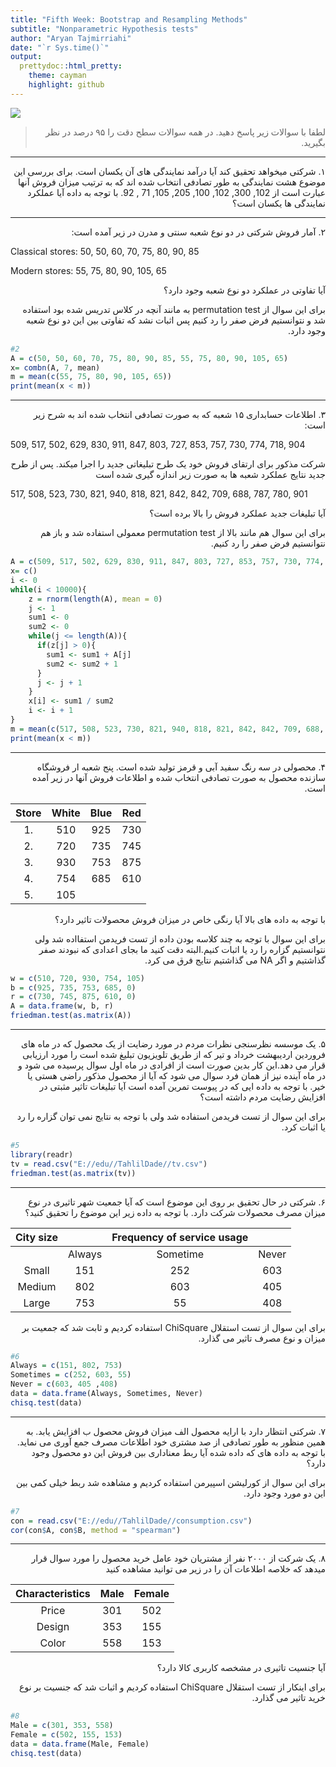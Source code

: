 ---
title: "Fifth Week: Bootstrap and Resampling Methods"
subtitle: "Nonparametric Hypothesis tests"
author: "Aryan Tajmirriahi"
date: "`r Sys.time()`"
output:
  prettydoc::html_pretty:
    theme: cayman
    highlight: github
---

<div align="center">
<img  src="images/NonparametricStatistics_iStock.jpg"  align = 'center'>
</div>

> <p dir="RTL"> 
لطفا با سوالات زیر پاسخ دهید.
در همه سوالات سطح دقت را ۹۵ درصد در نظر بگیرید.
</p>

***

<p dir="RTL">
۱. شرکتی میخواهد تحقیق کند آیا درآمد نمایندگی های آن یکسان است. برای بررسی این موضوع هشت نمایندگی
به طور تصادفی انتخاب شده اند که به ترتیب میزان فروش آنها عبارت است از 
102, 300, 102, 100, 205, 105, 71 , 92.
با توجه به داده آیا عملکرد نمایندگی ها یکسان است؟
</p>

***

<p dir="RTL">
۲. آمار فروش شرکتی در دو نوع شعبه سنتی و مدرن در زیر آمده است:
</p>

Classical stores: 50, 50, 60, 70, 75, 80, 90, 85

Modern stores: 55, 75, 80, 90, 105, 65

<p dir="RTL">
آیا تفاوتی در عملکرد دو نوع شعبه وجود دارد؟
</p>

<p dir="RTL">
برای این سوال از permutation test به مانند آنچه در کلاس تدریس شده بود استفاده شد و نتوانستیم فرض صفر را رد کنیم پس اثبات نشد که تفاوتی بین این دو نوع شعبه وجود دارد.
</p>

```{r}
#2
A = c(50, 50, 60, 70, 75, 80, 90, 85, 55, 75, 80, 90, 105, 65)
x= combn(A, 7, mean)
m = mean(c(55, 75, 80, 90, 105, 65))
print(mean(x < m))
```



***

<p dir="RTL">
۳. اطلاعات حسابداری ۱۵ شعبه که به صورت تصادفی انتخاب شده اند به شرح زیر است:
</p>

509, 517, 502, 629, 830, 911, 847, 803, 727, 853, 757, 730, 774, 718, 904

<p dir="RTL">
شرکت مذکور برای ارتقای فروش خود یک طرح تبلیغاتی جدید را اجرا میکند. پس از طرح جدید نتایج عملکرد شعبه ها  به صورت زیر 
اندازه گیری شده است
</p>

517, 508, 523, 730, 821, 940, 818, 821, 842, 842, 709, 688, 787, 780, 901

<p dir="RTL">
آیا تبلیغات جدید عملکرد فروش را بالا برده است؟
</p>


<p dir="RTL">
برای این سوال هم مانند بالا از permutation test معمولی استفاده شد و باز هم نتوانستیم فرض صفر را رد کنیم.
</p>

```{r}
A = c(509, 517, 502, 629, 830, 911, 847, 803, 727, 853, 757, 730, 774, 718, 904, 517, 508, 523, 730, 821, 940, 818, 821, 842, 842, 709, 688, 787, 780, 901)
x= c()
i <- 0
while(i < 10000){
    z = rnorm(length(A), mean = 0)
    j <- 1
    sum1 <- 0
    sum2 <- 0
    while(j <= length(A)){
      if(z[j] > 0){
        sum1 <- sum1 + A[j]
        sum2 <- sum2 + 1
      }
      j <- j + 1
    }
    x[i] <- sum1 / sum2
    i <- i + 1
}
m = mean(c(517, 508, 523, 730, 821, 940, 818, 821, 842, 842, 709, 688, 787, 780, 901))
print(mean(x < m))
```


***

<p dir="RTL">
۴. محصولی در سه رنگ سفید آبی و قرمز تولید شده است.
پنج شعبه ار فروشگاه سازنده محصول به صورت تصادفی انتخاب شده و اطلاعات فروش آنها در زیر آمده است.
</p>

| Store | White | Blue | Red |
| :----: | :----: | :----: | :----: |
| 1. |	510 |	925 |	730 |
| 2. | 720 | 735 | 745 |
| 3. |	930 |	753 |	875 |
| 4. |	754 |	685 |	610 |
| 5. |	105	|  |  |

<p dir="RTL">
با توجه به داده های بالا آیا رنگی خاص در میزان فروش محصولات تاثیر دارد؟
</p>

<p dir="RTL">
برای این سوال با توجه به چند کلاسه بودن داده از تست فریدمن استفااده شد ولی نتوانستیم گزاره را رد یا اثبات کنیم.البته دقت کنید ما بجای اعدادی که نبودند صفر گذاشتیم و اگر NA می گذاشتیم نتایج فرق می کرد.
</p>

```{r}
w = c(510, 720, 930, 754, 105)
b = c(925, 735, 753, 685, 0)
r = c(730, 745, 875, 610, 0)
A = data.frame(w, b, r)
friedman.test(as.matrix(A))
```


***

<p dir="RTL">
۵. یک موسسه نظرسنجی نظرات مردم در مورد رضایت از یک محصول که در ماه های فروردین اردیبهشت خرداد و تیر که از طریق تلویزیون 
تبلیغ شده است را مورد ارزیابی قرار می دهد.این کار بدین صورت است از افرادی در ماه اول سوال پرسیده می شود و در ماه آینده نیز از همان فرد سوال می شود که آیا از محصول مذکور راضی هستی یا خیر.
با توجه به داده ایی که در پیوست تمرین آمده است آیا تبلیغات تاثیر مثبتی در افزایش رضایت مردم داشته است؟
</p>

<p dir="RTL">
برای این سوال از تست فریدمن استفاده شد ولی با توجه به نتایج نمی توان گزاره را رد یا اثبات کرد.
</p>

```{r}
#5
library(readr)
tv = read.csv("E://edu//TahlilDade//tv.csv")
friedman.test(as.matrix(tv))
```


***

<p dir="RTL"> 
۶. شرکتی در حال تحقیق بر روی این موضوع است که آیا جمعیت شهر تاثیری در نوع میزان مصرف محصولات شرکت دارد.
با توجه به داده زیر این موضوع را تحقیق کنید؟
</p>


| City size |	| Frequency of service usage | |
| :---: |  :---:  | :---: | :---: | 
| | Always	| Sometime | Never |
| Small	| 151	| 252	| 603 |
| Medium	| 802	| 603	| 405 |
| Large	| 753	| 55	| 408 |

<p dir="RTL"> 
برای این سوال از تست استقلال ChiSquare استفاده کردیم و ثابت شد که جمعیت بر میزان و نوع مصرف تاثیر می گذارد.
</p>

```{r}
#6
Always = c(151, 802, 753)
Sometimes = c(252, 603, 55)
Never = c(603, 405 ,408)
data = data.frame(Always, Sometimes, Never)
chisq.test(data)
```


***

<p dir="RTL"> 
۷. شرکتی انتظار دارد با ارایه محصول الف میزان فروش محصول ب افزایش یابد.
به همین منظور به طور تصادفی از صد مشتری خود اطلاعات مصرف جمع آوری می نماید.
با توجه به داده های که داده شده آیا ربط معناداری بین فروش این دو محصول وجود دارد؟
</p>

<p dir="RTL"> 
 برای این سوال از کورلیشن اسپیرمن استفاده کردیم و مشاهده شد ربط خیلی کمی بین این دو مورد وجود دارد.
</p>

```{r}
#7
con = read.csv("E://edu//TahlilDade//consumption.csv")
cor(con$A, con$B, method = "spearman")
```


***

<p dir="RTL"> 
۸. یک شرکت از ۲۰۰۰ نفر از مشتریان خود عامل خرید محصول را مورد سوال قرار میدهد 
که خلاصه اطلاعات آن را در زیر می توانید مشاهده کنید
</p>

| Characteristics	| Male	| Female |
| :---: |  :---:  | :---: |
| Price	| 301	| 502 |
| Design	| 353	| 155 |
| Color	| 558	| 153 |

<p dir="RTL"> 
آیا جنسیت تاثیری در مشخصه کاربری کالا دارد؟
</p>

<p dir="RTL"> 
برای اینکار از تست استقلال ChiSquare استفاده کردیم و اثبات شد که جنسیت بر نوع خرید تاثیر می گذارد.
</p>

```{r}
#8
Male = c(301, 353, 558)
Female = c(502, 155, 153)
data = data.frame(Male, Female)
chisq.test(data)
```




